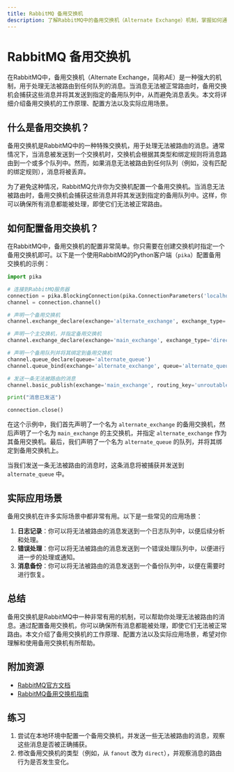 ```yaml
---
title: RabbitMQ 备用交换机
description: 了解RabbitMQ中的备用交换机（Alternate Exchange）机制，掌握如何通过备用交换机处理无法路由的消息。
---
```


# RabbitMQ 备用交换机

在RabbitMQ中，备用交换机（Alternate Exchange，简称AE）是一种强大的机制，用于处理无法被路由到任何队列的消息。当消息无法被正常路由时，备用交换机会捕获这些消息并将其发送到指定的备用队列中，从而避免消息丢失。本文将详细介绍备用交换机的工作原理、配置方法以及实际应用场景。

## 什么是备用交换机？

备用交换机是RabbitMQ中的一种特殊交换机，用于处理无法被路由的消息。通常情况下，当消息被发送到一个交换机时，交换机会根据其类型和绑定规则将消息路由到一个或多个队列中。然而，如果消息无法被路由到任何队列（例如，没有匹配的绑定规则），消息将被丢弃。

为了避免这种情况，RabbitMQ允许你为交换机配置一个备用交换机。当消息无法被路由时，备用交换机会捕获这些消息并将其发送到指定的备用队列中。这样，你可以确保所有消息都能被处理，即使它们无法被正常路由。

## 如何配置备用交换机？

在RabbitMQ中，备用交换机的配置非常简单。你只需要在创建交换机时指定一个备用交换机即可。以下是一个使用RabbitMQ的Python客户端（`pika`）配置备用交换机的示例：

```python
import pika

# 连接到RabbitMQ服务器
connection = pika.BlockingConnection(pika.ConnectionParameters('localhost'))
channel = connection.channel()

# 声明一个备用交换机
channel.exchange_declare(exchange='alternate_exchange', exchange_type='fanout')

# 声明一个主交换机，并指定备用交换机
channel.exchange_declare(exchange='main_exchange', exchange_type='direct', arguments={'alternate-exchange': 'alternate_exchange'})

# 声明一个备用队列并将其绑定到备用交换机
channel.queue_declare(queue='alternate_queue')
channel.queue_bind(exchange='alternate_exchange', queue='alternate_queue')

# 发送一条无法被路由的消息
channel.basic_publish(exchange='main_exchange', routing_key='unroutable_key', body='This message cannot be routed')

print("消息已发送")

connection.close()
```

在这个示例中，我们首先声明了一个名为 `alternate_exchange` 的备用交换机，然后声明了一个名为 `main_exchange` 的主交换机，并指定 `alternate_exchange` 作为其备用交换机。最后，我们声明了一个名为 `alternate_queue` 的队列，并将其绑定到备用交换机上。

当我们发送一条无法被路由的消息时，这条消息将被捕获并发送到 `alternate_queue` 中。

## 实际应用场景

备用交换机在许多实际场景中都非常有用。以下是一些常见的应用场景：

1. **日志记录**：你可以将无法被路由的消息发送到一个日志队列中，以便后续分析和处理。
2. **错误处理**：你可以将无法被路由的消息发送到一个错误处理队列中，以便进行进一步的处理或通知。
3. **消息备份**：你可以将无法被路由的消息发送到一个备份队列中，以便在需要时进行恢复。

## 总结

备用交换机是RabbitMQ中一种非常有用的机制，可以帮助你处理无法被路由的消息。通过配置备用交换机，你可以确保所有消息都能被处理，即使它们无法被正常路由。本文介绍了备用交换机的工作原理、配置方法以及实际应用场景，希望对你理解和使用备用交换机有所帮助。

## 附加资源

- [RabbitMQ官方文档](https://www.rabbitmq.com/documentation.html)
- [RabbitMQ备用交换机指南](https://www.rabbitmq.com/ae.html)

## 练习

1. 尝试在本地环境中配置一个备用交换机，并发送一些无法被路由的消息，观察这些消息是否被正确捕获。
2. 修改备用交换机的类型（例如，从 `fanout` 改为 `direct`），并观察消息的路由行为是否发生变化。